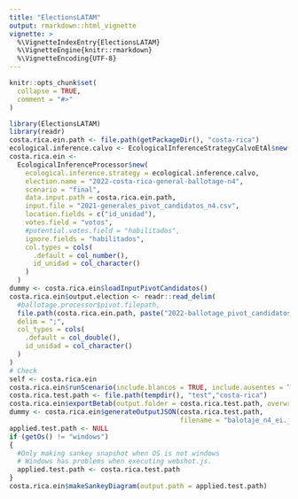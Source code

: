 ```yaml
---
title: "ElectionsLATAM"
output: rmarkdown::html_vignette
vignette: >
  %\VignetteIndexEntry{ElectionsLATAM}
  %\VignetteEngine{knitr::rmarkdown}
  %\VignetteEncoding{UTF-8}
---
```


```r
knitr::opts_chunk$set(
  collapse = TRUE,
  comment = "#>"
)
```

```r
library(ElectionsLATAM)
library(readr)
costa.rica.ein.path <- file.path(getPackageDir(), "costa-rica")
ecological.inference.calvo <- EcologicalInferenceStrategyCalvoEtAl$new()
costa.rica.ein <-
  EcologicalInferenceProcessor$new(
    ecological.inference.strategy = ecological.inference.calvo,
    election.name = "2022-costa-rica-general-ballotage-n4",
    scenario = "final",
    data.input.path = costa.rica.ein.path,
    input.file = "2021-generales_pivot_candidatos_n4.csv",
    location.fields = c("id_unidad"),
    votes.field = "votos",
    #potential.votes.field = "habilitados",
    ignore.fields = "habilitados",
    col.types = cols(
      .default = col_number(),
      id_unidad = col_character()
    )
  )
dummy <- costa.rica.ein$loadInputPivotCandidatos()
costa.rica.ein$output.election <- readr::read_delim(
  #ballotage.processor$pivot.filepath,
  file.path(costa.rica.ein.path, paste("2022-ballotage_pivot_candidatos_n4.csv", sep = "_")),
  delim = ";",
  col_types = cols(
    .default = col_double(),
    id_unidad = col_character()
  )
)
# Check
self <- costa.rica.ein
costa.rica.ein$runScenario(include.blancos = TRUE, include.ausentes = TRUE)
costa.rica.test.path <- file.path(tempdir(), "test","costa-rica")
costa.rica.ein$exportBetab(output.folder = costa.rica.test.path, overwrite = TRUE)
dummy <- costa.rica.ein$generateOutputJSON(costa.rica.test.path,
                                           filename = "balotaje_n4_ei.json")
applied.test.path <- NULL
if (getOs() != "windows")
{
  #Only making sankey snapshot when OS is not windows
  # Windows has problems when executing webshot.js. 
  applied.test.path <- costa.rica.test.path
}
costa.rica.ein$makeSankeyDiagram(output.path = applied.test.path)

```

